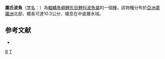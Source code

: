 {{Speciesbox 
| taxon = Rasbora tubbi
| status = NE
| status_system = IUCN3.1
| authority = [[Brittan|Brittan]], 1954
| synonyms = 
}}
'''圖氏波魚'''（[[学名|学名]]：{{lang|la|'''''Rasbora tubbi'''''}}）為[[輻鰭魚綱|輻鰭魚綱]][[鯉形目|鯉形目]][[鯉科|鯉科]][[波魚屬|波魚屬]]的一個[[種|種]]，該物種分布於[[亞洲|亞洲]][[婆羅洲|婆羅洲]]北部，體長可達10.3公分，棲息在中底層水域。

==参考文献==
*{{FishBase_species|genus=Rasbora|species=tubbi|year=2011|month=12}}

{{Taxonbar}}

[[Category:1954年描述的鱼类|R]]
[[Category:波魚屬|T]]